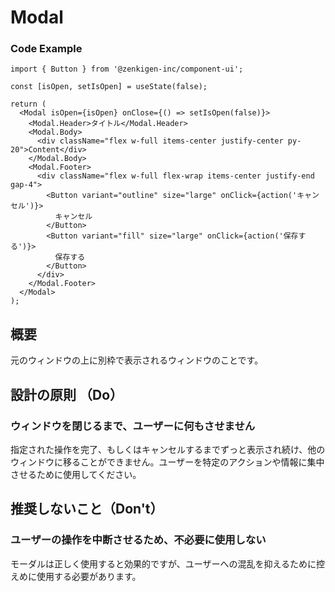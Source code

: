 
<Meta title="Modal" of={ModalStories} />

# Modal

<Canvas>
  <Story of={Component} />
</Canvas>

<Controls of={Component} />

### Code Example

```tsx
import { Button } from '@zenkigen-inc/component-ui';

const [isOpen, setIsOpen] = useState(false);

return (
  <Modal isOpen={isOpen} onClose={() => setIsOpen(false)}>
    <Modal.Header>タイトル</Modal.Header>
    <Modal.Body>
      <div className="flex w-full items-center justify-center py-20">Content</div>
    </Modal.Body>
    <Modal.Footer>
      <div className="flex w-full flex-wrap items-center justify-end gap-4">
        <Button variant="outline" size="large" onClick={action('キャンセル')}>
          キャンセル
        </Button>
        <Button variant="fill" size="large" onClick={action('保存する')}>
          保存する
        </Button>
      </div>
    </Modal.Footer>
  </Modal>
);
```

## 概要

元のウィンドウの上に別枠で表示されるウィンドウのことです。

## 設計の原則 （Do）

### ウィンドウを閉じるまで、ユーザーに何もさせません

指定された操作を完了、もしくはキャンセルするまでずっと表示され続け、他のウィンドウに移ることができません。ユーザーを特定のアクションや情報に集中させるために使用してください。

## 推奨しないこと（Don't）

### ユーザーの操作を中断させるため、不必要に使用しない

モーダルは正しく使用すると効果的ですが、ユーザーへの混乱を抑えるために控えめに使用する必要があります。
